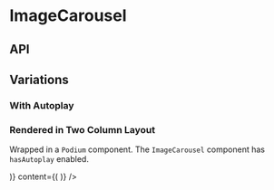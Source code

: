
<Meta title="Components/ImageCarousel" component={ImageCarousel} />

# ImageCarousel

<Preview>
  <Story name="Base component">
    <ImageCarousel
      autoplaySpeed={knobs.number('autoplaySpeed', ImageCarouselFixture.autoplaySpeed, 'Presentation')}
      hasAutoplay={knobs.boolean('hasAutoplay', false, 'Presentation')}
      hasFlushPagination={knobs.boolean('hasFlushPagination', false, 'Presentation')}
      isCompact={knobs.boolean('isCompact', false, 'Presentation')}
      slides={[
        {
          caption: knobs.text(
            'caption',
            'Lorem ipsum dolor sit amet, consectetur adipiscing elit. Vestibulum facilisis ligula elementum.',
            'First slide copy',
          ),
          image: {
            altText: 'Lorem ipsum dolor sit amet',
            small: './assets/images/ImageCarousel/image-one-small.jpg',
            medium: './assets/images/ImageCarousel/image-one-medium.jpg',
            large: './assets/images/ImageCarousel/image-one-large.jpg',
          },
        },
        ...ImageCarouselFixture.slides,
      ]}
      theme={knobs.select('theme', ['dark', 'light'], 'dark', 'Presentation')}
    />
  </Story>
</Preview>

## API

<Props of={ImageCarousel} />

## Variations

### With Autoplay

<Preview>
  <Story name="With Autoplay">
    <ImageCarousel
      autoplaySpeed={knobs.number('autoplaySpeed', ImageCarouselFixture.autoplaySpeed, 'Presentation')}
      hasAutoplay={true}
      slides={ImageCarouselFixture.slides}
    />
  </Story>
</Preview>

### Rendered in Two Column Layout

Wrapped in a `Podium` component. The `ImageCarousel` component has `hasAutoplay` enabled.

<Preview>
  <Story name="Rendered in Two Column Layout">
    <Podium verticalPadding="small" paddingRight="small" isHorizontalFlushOnSmall={true} isHorizontalFlushOnMedium={true}>
      <TwoColumnLayout
        hasFullWidthContent={knobs.boolean(
          'hasFullWidthContent',
          true,
          'Presentation',
        )}
        id="TwoColumn-id"
        isFlushOnSmall={knobs.boolean(
          'isFlushOnSmall',
          true,
          'Presentation',
        )}
        isReversed={knobs.boolean('isReversed', true, 'Presentation')}
        sidebar={(
          <BodyCopy
            cta={{
              text: 'Quisque non enim',
              url: '/',
              style: 'Internal Button Link',
            }}
            ctaTextAlign="left"
            heading="Nunc dignissim quis"
            copy="Nunc dignissim quis arcu a lobortis. Nullam auctor id nulla non sagittis. Quisque non enim efficitur quam mattis."
          />
        )}
        content={(
          <ImageCarousel
            hasAutoplay={true}
            hasFlushPagination={true}
            isCompact={true}
            slides={ImageCarouselFixture.slides}
          />
        )}
      />
    </Podium>
  </Story>
</Preview>
